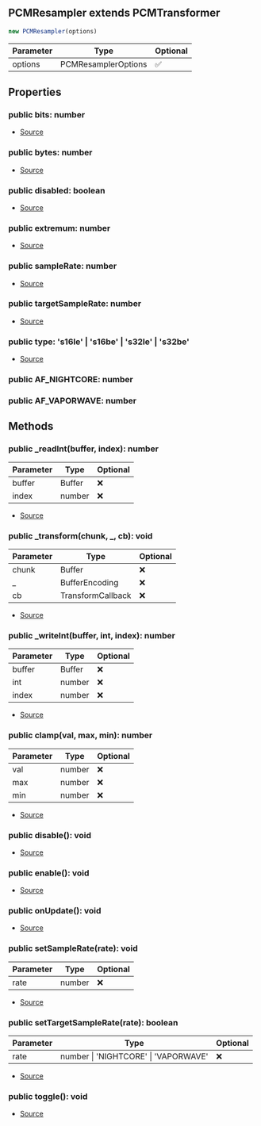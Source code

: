 ## PCMResampler extends PCMTransformer


```typescript
new PCMResampler(options)
```
| Parameter | Type | Optional |
| ----------- | ----------- | ----------- |
| options | PCMResamplerOptions | ✅ |


## Properties
### public bits: number
- [Source](https://github.com/Androz2091/discord-player/blob/7529a33/packages/equalizer/src/utils/PCMTransformer.ts#L13)
### public bytes: number
- [Source](https://github.com/Androz2091/discord-player/blob/7529a33/packages/equalizer/src/utils/PCMTransformer.ts#L14)
### public disabled: boolean
- [Source](https://github.com/Androz2091/discord-player/blob/7529a33/packages/equalizer/src/utils/PCMTransformer.ts#L16)
### public extremum: number
- [Source](https://github.com/Androz2091/discord-player/blob/7529a33/packages/equalizer/src/utils/PCMTransformer.ts#L15)
### public sampleRate: number
- [Source](https://github.com/Androz2091/discord-player/blob/7529a33/packages/equalizer/src/utils/PCMTransformer.ts#L17)
### public targetSampleRate: number
- [Source](https://github.com/Androz2091/discord-player/blob/7529a33/packages/equalizer/src/audio/PCMResampler.ts#L9)
### public type: 's16le' \| 's16be' \| 's32le' \| 's32be'
- [Source](https://github.com/Androz2091/discord-player/blob/7529a33/packages/equalizer/src/utils/PCMTransformer.ts#L12)
### public AF_NIGHTCORE: number

### public AF_VAPORWAVE: number


## Methods
### public _readInt(buffer, index): number
| Parameter | Type | Optional |
| ----------- | ----------- | ----------- |
| buffer | Buffer | ❌ |
| index | number | ❌ |


- [Source](https://github.com/Androz2091/discord-player/blob/7529a33/packages/equalizer/src/utils/PCMTransformer.ts#L62)
### public _transform(chunk, _, cb): void
| Parameter | Type | Optional |
| ----------- | ----------- | ----------- |
| chunk | Buffer | ❌ |
| _ | BufferEncoding | ❌ |
| cb | TransformCallback | ❌ |


- [Source](https://github.com/Androz2091/discord-player/blob/7529a33/packages/equalizer/src/audio/PCMResampler.ts#L33)
### public _writeInt(buffer, int, index): number
| Parameter | Type | Optional |
| ----------- | ----------- | ----------- |
| buffer | Buffer | ❌ |
| int | number | ❌ |
| index | number | ❌ |


- [Source](https://github.com/Androz2091/discord-player/blob/7529a33/packages/equalizer/src/utils/PCMTransformer.ts#L67)
### public clamp(val, max, min): number
| Parameter | Type | Optional |
| ----------- | ----------- | ----------- |
| val | number | ❌ |
| max | number | ❌ |
| min | number | ❌ |


- [Source](https://github.com/Androz2091/discord-player/blob/7529a33/packages/equalizer/src/utils/PCMTransformer.ts#L72)
### public disable(): void
- [Source](https://github.com/Androz2091/discord-player/blob/7529a33/packages/equalizer/src/utils/PCMTransformer.ts#L50)
### public enable(): void
- [Source](https://github.com/Androz2091/discord-player/blob/7529a33/packages/equalizer/src/utils/PCMTransformer.ts#L54)
### public onUpdate(): void
- [Source](https://github.com/Androz2091/discord-player/blob/7529a33/packages/equalizer/src/utils/PCMTransformer.ts#L18)
### public setSampleRate(rate): void
| Parameter | Type | Optional |
| ----------- | ----------- | ----------- |
| rate | number | ❌ |


- [Source](https://github.com/Androz2091/discord-player/blob/7529a33/packages/equalizer/src/utils/PCMTransformer.ts#L76)
### public setTargetSampleRate(rate): boolean
| Parameter | Type | Optional |
| ----------- | ----------- | ----------- |
| rate | number \| 'NIGHTCORE' \| 'VAPORWAVE' | ❌ |


- [Source](https://github.com/Androz2091/discord-player/blob/7529a33/packages/equalizer/src/audio/PCMResampler.ts#L24)
### public toggle(): void
- [Source](https://github.com/Androz2091/discord-player/blob/7529a33/packages/equalizer/src/utils/PCMTransformer.ts#L58)